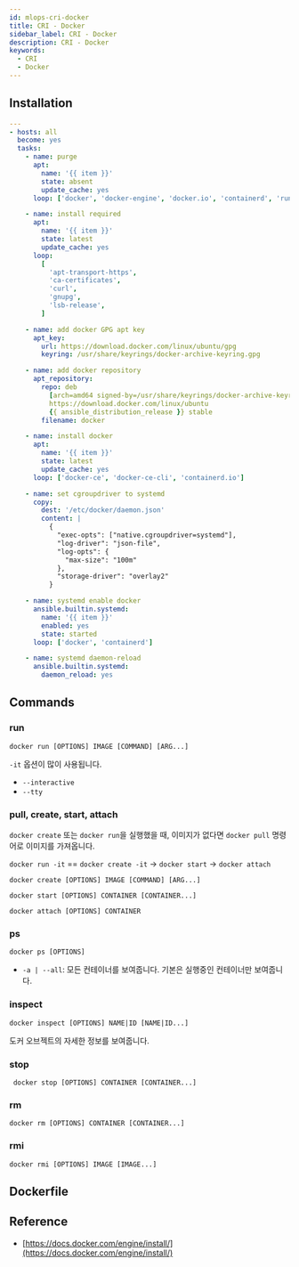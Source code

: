 ```yaml
---
id: mlops-cri-docker
title: CRI - Docker
sidebar_label: CRI - Docker
description: CRI - Docker
keywords:
  - CRI
  - Docker
---
```


## Installation

```yaml title="docker-installation.yaml"
---
- hosts: all
  become: yes
  tasks:
    - name: purge
      apt:
        name: '{{ item }}'
        state: absent
        update_cache: yes
      loop: ['docker', 'docker-engine', 'docker.io', 'containerd', 'runc']

    - name: install required
      apt:
        name: '{{ item }}'
        state: latest
        update_cache: yes
      loop:
        [
          'apt-transport-https',
          'ca-certificates',
          'curl',
          'gnupg',
          'lsb-release',
        ]

    - name: add docker GPG apt key
      apt_key:
        url: https://download.docker.com/linux/ubuntu/gpg
        keyring: /usr/share/keyrings/docker-archive-keyring.gpg

    - name: add docker repository
      apt_repository:
        repo: deb
          [arch=amd64 signed-by=/usr/share/keyrings/docker-archive-keyring.gpg]
          https://download.docker.com/linux/ubuntu
          {{ ansible_distribution_release }} stable
        filename: docker

    - name: install docker
      apt:
        name: '{{ item }}'
        state: latest
        update_cache: yes
      loop: ['docker-ce', 'docker-ce-cli', 'containerd.io']

    - name: set cgroupdriver to systemd
      copy:
        dest: '/etc/docker/daemon.json'
        content: |
          {
            "exec-opts": ["native.cgroupdriver=systemd"],
            "log-driver": "json-file",
            "log-opts": {
              "max-size": "100m"
            },
            "storage-driver": "overlay2"
          }

    - name: systemd enable docker
      ansible.builtin.systemd:
        name: '{{ item }}'
        enabled: yes
        state: started
      loop: ['docker', 'containerd']

    - name: systemd daemon-reload
      ansible.builtin.systemd:
        daemon_reload: yes
```

## Commands

### run

```shell
docker run [OPTIONS] IMAGE [COMMAND] [ARG...]
```

`-it` 옵션이 많이 사용됩니다.

- `--interactive`
- `--tty`

### pull, create, start, attach

`docker create` 또는 `docker run`을 실행했을 때, 이미지가 없다면 `docker pull` 명령어로 이미지를 가져옵니다.

`docker run -it` == `docker create -it` -> `docker start` -> `docker attach`

```shell
docker create [OPTIONS] IMAGE [COMMAND] [ARG...]
```

```shell
docker start [OPTIONS] CONTAINER [CONTAINER...]
```

```shell
docker attach [OPTIONS] CONTAINER
```

### ps

```shell
docker ps [OPTIONS]
```

- `-a | --all`: 모든 컨테이너를 보여줍니다. 기본은 실행중인 컨테이너만 보여줍니다.

### inspect

```shell
docker inspect [OPTIONS] NAME|ID [NAME|ID...]
```

도커 오브젝트의 자세한 정보를 보여줍니다.

### stop

```shell
 docker stop [OPTIONS] CONTAINER [CONTAINER...]
```

### rm

```shell
docker rm [OPTIONS] CONTAINER [CONTAINER...]
```

### rmi

```shell
docker rmi [OPTIONS] IMAGE [IMAGE...]
```

## Dockerfile

## Reference

- [https://docs.docker.com/engine/install/](https://docs.docker.com/engine/install/)
